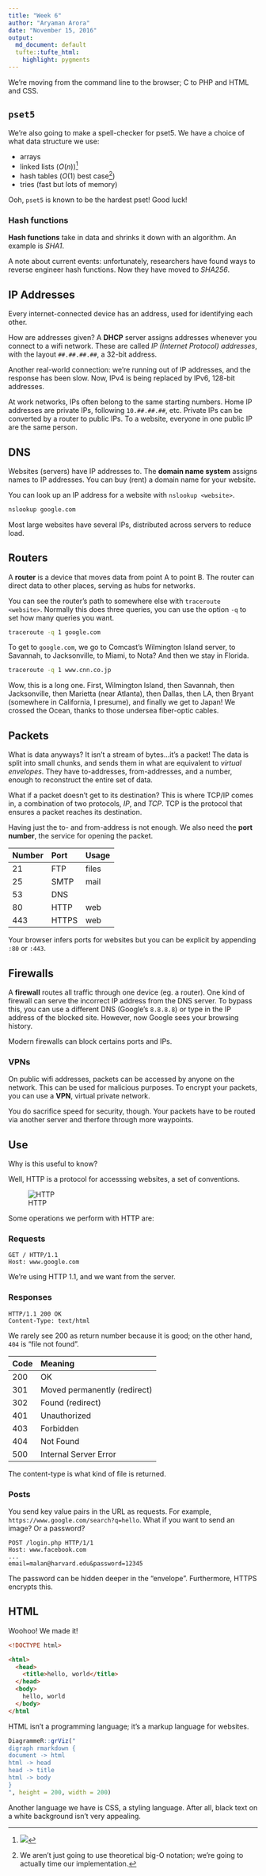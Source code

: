 ```yaml
---
title: "Week 6"
author: "Aryaman Arora"
date: "November 15, 2016"
output:
  md_document: default
  tufte::tufte_html:
    highlight: pygments
---
```


We're moving from the command line to the browser; C to PHP and HTML and CSS.

## `pset5`
We're also going to make a spell-checker for pset5. We have a choice of what data structure we use:

- arrays
- linked lists ($O(n)$)[^figure]
- hash tables ($O(1)$ best case[^time])
- tries (fast but lots of memory)

Ooh, `pset5` is known to be the hardest pset! Good luck!

### Hash functions
**Hash functions** take in data and shrinks it down with an algorithm. An example is *SHA1*.

A note about current events: unfortunately, researchers have found ways to reverse engineer hash functions. Now they have moved to *SHA256*.

[^figure]: ![](images/download.png)
[^time]: We aren't just going to use theoretical big-O notation; we're going to actually time our implementation.

## IP Addresses
Every internet-connected device has an address, used for identifying each other.

How are addresses given? A **DHCP** server assigns addresses whenever you connect to a wifi network. These are called *IP (Internet Protocol) addresses*, with the layout `##.##.##.##`, a 32-bit address.

Another real-world connection: we're running out of IP addresses, and the response has been slow. Now, IPv4 is being replaced by IPv6, 128-bit addresses.

At work networks, IPs often belong to the same starting numbers. Home IP addresses are private IPs, following `10.##.##.##`, etc. Private IPs can be converted by a router to public IPs. To a website, everyone in one public IP are the same person.

## DNS
Websites (servers) have IP addresses to. The **domain name system** assigns names to IP addresses. You can buy (rent) a domain name for your website.

You can look up an IP address for a website with `nslookup <website>`.

```bash
nslookup google.com
```

Most large websites have several IPs, distributed across servers to reduce load.

## Routers
A **router** is a device that moves data from point A to point B. The router can direct data to other places, serving as hubs for networks.

You can see the router's path to somewhere else with `traceroute <website>`. Normally this does three queries, you can use the option `-q` to set how many queries you want.

```bash
traceroute -q 1 google.com
```

To get to `google.com`, we go to Comcast's Wilmington Island server, to Savannah, to Jacksonville, to Miami, to Nota? And then we stay in Florida.

```bash
traceroute -q 1 www.cnn.co.jp
```

Wow, this is a long one. First, Wilmington Island, then Savannah, then Jacksonville, then Marietta (near Atlanta), then Dallas, then LA, then Bryant (somewhere in California, I presume), and finally we get to Japan! We crossed the Ocean, thanks to those undersea fiber-optic cables.

## Packets
What is data anyways? It isn't a stream of bytes...it's a packet! The data is split into small chunks, and sends them in what are equivalent to *virtual envelopes*. They have to-addresses, from-addresses, and a number, enough to reconstruct the entire set of data.

What if a packet doesn't get to its destination? This is where TCP/IP comes in, a combination of two protocols, *IP*, and *TCP*. TCP is the protocol that ensures a packet reaches its destination.

Having just the to- and from-address is not enough. We also need the **port number**, the service for opening the packet.

Number Port   Usage
------ ------ ------
21     FTP    files
25     SMTP   mail
53     DNS    
80     HTTP   web
443    HTTPS  web

Your browser infers ports for websites but you can be explicit by appending `:80` or `:443`.

## Firewalls
A **firewall** routes all traffic through one device (eg. a router). One kind of firewall can serve the incorrect IP address from the DNS server. To bypass this, you can use a different DNS (Google's `8.8.8.8`) or type in the IP address of the blocked site. However, now Google sees your browsing history.

Modern firewalls can block certains ports and IPs.

### VPNs
On public wifi addresses, packets can be accessed by anyone on the network. This can be used for malicious purposes. To encrypt your packets, you can use a **VPN**, virtual private network.

You do sacrifice speed for security, though. Your packets have to be routed via another server and therfore through more waypoints.

## Use
Why is this useful to know?

Well, HTTP is a protocol for accesssing websites, a set of conventions.

![HTTP](http://imgur.com/yFbNXvE)

Some operations we perform with HTTP are:

### Requests

```
GET / HTTP/1.1
Host: www.google.com
```

We're using HTTP 1.1, and we want [](google.com) from the server.

### Responses
```
HTTP/1.1 200 OK
Content-Type: text/html
```

We rarely see 200 as return number because it is good; on the other hand, `404` is "file not found".

Code Meaning
---- ----------------------------
200  OK
301  Moved permanently (redirect)
302  Found (redirect)
401  Unauthorized
403  Forbidden
404  Not Found
500  Internal Server Error

The content-type is what kind of file is returned.

### Posts
You send key value pairs in the URL as requests. For example, `https://www.google.com/search?q=hello`. What if you want to send an image? Or a password?

```
POST /login.php HTTP/1/1
Host: www.facebook.com
...
email=malan@harvard.edu&password=12345
```

The password can be hidden deeper in the "envelope". Furthermore, HTTPS encrypts this.

## HTML
Woohoo! We made it!

```html
<!DOCTYPE html>

<html>
  <head>
    <title>hello, world</title>
  </head>
  <body>
    hello, world
  </body>
</html
```

HTML isn't a programming language; it's a markup language for websites.

```r
DiagrammeR::grViz("
digraph rmarkdown {
document -> html
html -> head
head -> title
html -> body
}
", height = 200, width = 200)
```

Another language we have is CSS, a styling language. After all, black text on a white background isn't very appealing.
